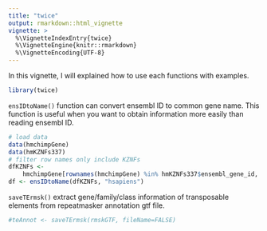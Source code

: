 ```yaml
---
title: "twice"
output: rmarkdown::html_vignette
vignette: >
  %\VignetteIndexEntry{twice}
  %\VignetteEngine{knitr::rmarkdown}
  %\VignetteEncoding{UTF-8}
---
```


In this vignette, I will explained how to use each functions with examples.
```r
library(twice)
```

`ensIDtoName()` function can convert ensembl ID to common gene name. This function is useful when you want to obtain information more easily than reading ensembl ID.
```r
# load data
data(hmchimpGene)
data(hmKZNFs337)
# filter row names only include KZNFs
dfKZNFs <- 
    hmchimpGene[rownames(hmchimpGene) %in% hmKZNFs337$ensembl_gene_id, ]
df <- ensIDtoName(dfKZNFs, "hsapiens")
```

`saveTErmsk()` extract gene/family/class information of transposable elements from repeatmasker annotation gtf file.
```r
#teAnnot <- saveTErmsk(rmskGTF, fileName=FALSE)
```

